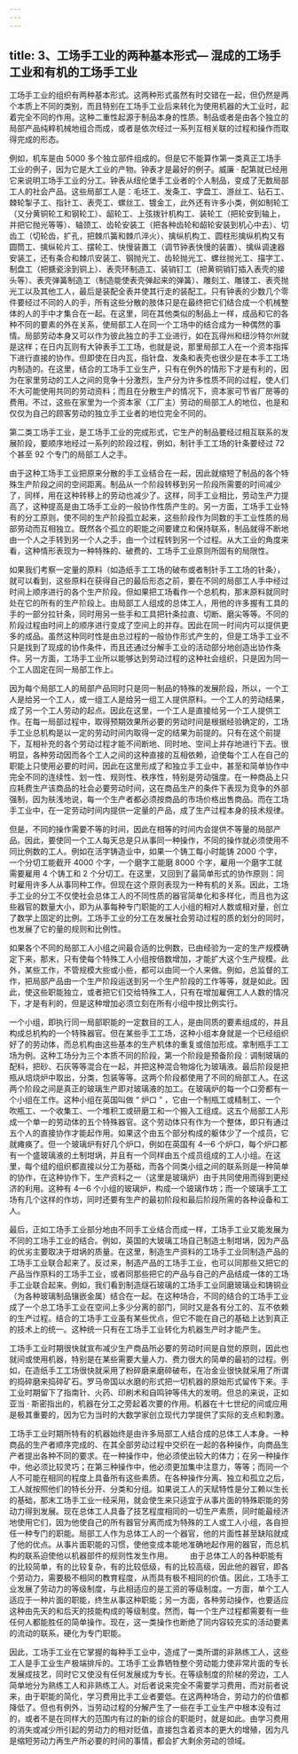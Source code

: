 ```yaml
---
---
---
```

title: 3、工场手工业的两种基本形式— 混成的工场手工业和有机的工场手工业
---




工场手工业的组织有两种基本形式。这两种形式虽然有时交错在一起，但仍然是两个本质上不同的类别，而且特别在工场手工业后来转化为使用机器的大工业时，起着完全不同的作用。这种二重性起源于制品本身的性质。制品或者是由各个独立的局部产品纯粹机械地组合而成，或者是依次经过一系列互相关联的过程和操作而取得完成的形态。

例如，机车是由 5000 多个独立部件组成的。但是它不能算作第一类真正工场手工业的例子，因为它是大工业的产物。钟表才是最好的例子。威廉 · 配第就已经用它来说明工场手工业的分工。钟表从纽伦堡手工业者的个人制品，变成了无数局部工人的社会产品。这些局部工人是：毛坯工、发条工、字盘工、游丝工、钻石工、棘轮掣子工、指针工、表壳工、螺丝工、镀金工，此外还有许多小类，例如制轮工（又分黄铜轮工和钢轮工）、龆轮工、上弦拨针机构工、装轮工（把轮安到轴上，并把它抛光等等）、轴颈工、齿轮安装工（把各种齿轮和龆轮安装到机心中去）、切齿工（切轮齿，扩孔，把棘爪簧和棘爪淬火）、擒纵机构工、圆柱形擒纵机构又有圆筒工、擒纵轮片工、摆轮工、快慢装置工（调节钟表快慢的装置）、擒纵调速器安装工，还有条合和棘爪安装工、钢抛光工、齿轮抛光工、螺丝抛光工、描字工、制盘工（把搪瓷涂到铜上）、表壳环制造工、装销钉工（把黄铜销钉插入表壳的接头等）、表壳弹簧制造工（制造能使表壳弹起来的弹簧）、雕刻工、雕镂工、表壳抛光工以及其他工人，最后是装配全表并使其行走的装配工。只有钟表的少数几个零件要经过不同的人的手，所有这些分散的肢体只是在最终把它们结合成一个机械整体的人的手中才集合在一起。在这里，同在其他类似的制品上一样，成品和它的各种不同的要素的外在关系，使局部工人在同一个工场中的结合成为一种偶然的事情。局部劳动本身又可以作为彼此独立的手工业进行，如在瓦得州和纽沙特尔州就是这样；在日内瓦则有大钟表手工工场，也就是说，那里局部工人在一个资本指挥下进行直接的协作。但即使在日内瓦，指针盘、发条和表壳也很少是在本手工工场内制造的。在这里，结合的工场手工业生产，只有在例外的情形下才是有利的，因为在家里劳动的工人之间的竞争十分激烈，生产分为许多性质不同的过程，使人们不大可能使用共同的劳动资料；而且在分散生产的情况下，资本家可节省厂房等的费用。不过，这些在家里为一个资本家（工厂主）劳动的局部工人的地位，也是和仅仅为自己的顾客劳动的独立手工业者的地位完全不同的。

第二类工场手工业，是工场手工业的完成形式，它生产的制品要经过相互联系的发展阶段，要顺序地经过一系列的阶段过程，例如，制针手工工场的针条要经过 72 个甚至 92 个专门的局部工人之手。

由于这种工场手工业把原来分散的手工业结合在一起，因此就缩短了制品的各个特殊生产阶段之间的空间距离。制品从一个阶段转移到另一阶段所需要的时间减少了，同样，用在这种转移上的劳动也减少了。这样，同手工业相比，劳动生产力提高了，这种提高是由工场手工业的一般协作性质产生的。另一方面，工场手工业特有的分工原则，使不同的生产阶段孤立起来，这些阶段作为同数的手工业性质的局部劳动而互相独立。既然各个孤立的职能之间要建立和保持联系，制品就得不断地由一个人之手转到另一个人之手，由一个过程转到另一个过程。从大工业的角度来看，这种情形表现为一种特殊的、破费的、工场手工业原则所固有的局限性。

如果我们考察一定量的原料（如造纸手工工场的破布或者制针手工工场的针条），就可以看到，这些原料在获得自己的最后形态之前，要在不同的局部工人手中经过时间上顺序进行的各个生产阶段。但如果把工场看作一个总机构，那末原料就同时处在它的所有的生产阶段上。由局部工人组成的总体工人，用他的许多握有工具的手的一部分拉针条，同时用另一些手和工具把针条拉直、切断、磨尖等等。不同的阶段过程由时间上的顺序进行变成了空间上的并存。因此在同一时间内可以提供更多的成品。虽然这种同时性是由总过程的一般协作形式产生的，但是工场手工业不只是找到了现成的协作条件，而且还通过分解手工业的活动部分地创造出协作条件。另一方面，工场手工业所以能够达到劳动过程的这种社会组织，只是因为同一个工人固定在同一局部工作上。

因为每个局部工人的局部产品同时只是同一制品的特殊的发展阶段，所以，一个工人是给另一个工人，或一组工人是给另一组工人提供原料。一个工人的劳动结果，成了另一个工人劳动的起点。因此在这里，一个工人是直接给另一个工人提供工作。在每一局部过程中，取得预期效果所必要的劳动时间是根据经验确定的，工场手工业总机构是以一定的劳动时间内取得一定的结果为前提的。只有在这个前提下，互相补充的各个劳动过程才能不间断地、同时地、空间上并存地进行下去。很明显，各种劳动因而各个工人之间的这种直接的互相依赖，迫使每个工人在自己的职能上只使用必要的时间，因此在这里形成了和独立手工业中，甚至和简单协作中完全不同的连续性、划一性、规则性、秩序性，特别是劳动强度。在一种商品上只应耗费生产该商品的社会必要劳动时间，这在商品生产的条件下表现为竞争的外部强制，因为肤浅地说，每一个生产者都必须按商品的市场价格出售商品。而在工场手工业中，在一定劳动时间内提供一定量的产品，成了生产过程本身的技术规律。

但是，不同的操作需要不等的时间，因此在相等的时间内会提供不等量的局部产品。因此，要使同一个工人每天总是只从事同一种操作，不同的操作就必须使用不同比例数的工人。例如在活字铸造业中，如果一个铸工每小时能铸 2000 个字，一个分切工能截开 4000 个字，一个磨字工能磨 8000 个字，雇用一个磨字工就需要雇用 4 个铸工和 2 个分切工。在这里，又回到了最简单形式的协作原则：同时雇用许多人从事同种工作。但现在这个原则表现为一种有机的关系。因此，工场手工业的分工不仅使社会总体工人的不同性质的器官简单化和多样化，而且也为这些器官的数量大小，即为从事每种专门职能的工人小组的相对人数或相对量，创立了数学上固定的比例。工场手工业的分工在发展社会劳动过程的质的划分的同时，也发展了它的量的规则和比例性。

如果各个不同的局部工人小组之间最合适的比例数，已由经验为一定的生产规模确定下来，那末，只有使每个特殊工人小组按倍数增加，才能扩大这个生产规模。此外，某些工作，不管规模大些或小些，都可以由同一个人来做。例如，总监督的工作，把局部产品由一个生产阶段运送到另一个生产阶段的工作等等，就是如此。因此，使这些职能独立，或者把它们交给特殊工人，只有在增加雇佣工人人数的情况下，才是有利的，但是这种增加必须立刻在所有小组中按比例实行。

一个小组，即执行同一局部职能的一定数目的工人，是由同质的要素组成的，并且构成总机构的一个特殊器官。但在某些手工工场，这种小组本身就是一个已经组织好了的劳动体，而总机构由这些基本的生产机体的重复或倍加形成。拿制瓶手工工场为例。这种工场分为三个本质不同的阶段，第一个阶段是预备阶段：调制玻璃的配料，把砂、石灰等等混合在一起，并把这种混合物熔化为玻璃液。最后阶段是把瓶从焙烧炉中取出，分类，包装等等。这两个阶段都使用了不同的局部工人。在这两个阶段之间是真正的玻璃生产即对玻璃液的加工。在玻璃炉的每一个口旁都有一个小组在工作。这种小组在英国叫做 “ 炉口 ” ，它由一个制瓶工或精制工、一个吹瓶工、一个收集工、一个堆积工或研磨工和一个搬入工组成。这五个局部工人形成一个单一的劳动体的五个特殊器官。这个劳动体只有作为一个整体，即只有通过五个人的直接协作才能起作用。如果这个由五个部分构成的躯体少了一个成员，它就瘫痪了。但一个玻璃炉有好几个炉口，例如在英国有 4—6 个炉口，每个炉口都有一个盛玻璃液的土制坩埚，并且有一个同样由五个成员组成的工人小组。在这里，每个组的组织都直接以分工为基础，而各个同类小组之间的联系则是一种简单的协作，在这种协作下，生产资料之一（这里是玻璃炉）由于共同使用而得到更经济的利用。这种有 4—6 个小组的玻璃炉，构成一个玻璃作坊；而一个玻璃手工工场有几个这样的作坊，同时还要有生产的最初阶段和最后阶段所需的各种设备和工人。

最后，正如工场手工业部分地由不同手工业结合而成一样，工场手工业又能发展为不同的工场手工业的结合。例如，英国的大玻璃工场自己制造土制坩埚，因为产品的优劣主要取决于坩埚的质量。在这里，制造生产资料的工场手工业同制造产品的工场手工业联合起来了。反过来，制造产品的工场手工业，也可以同那些又把它的产品当作原料的工场手工业，或者同那些把它的产品与自己的产品结成一体的工场手工业联合起来。例如，我们看到制造燧石玻璃的工场手工业同磨玻璃业和铸铜业（为各种玻璃制品镶嵌金属）结合在一起。在这种场合，不同的结合的工场手工业成了一个总工场手工业在空间上多少分离的部门，同时又是各有分工的、互不依赖的生产过程。结合的工场手工业虽有某些优点，但它不能在自己的基础上达到真正的技术上的统一。这种统一只有在工场手工业转化为机器生产时才能产生。

工场手工业时期很快就宣布减少生产商品所必要的劳动时间是自觉的原则，因此也就间或使用机器，特别是在某些需要大量人力、费力很大的简单的最初的过程。例如，在造纸手工工场很快就采用了粉碎磨来磨碎破布，在冶金业很快就采用了所谓的捣碎磨来捣碎矿石。罗马帝国以水磨的形式把一切机器的原始形式留传下来。手工业时期留下了指南针、火药、印刷术和自鸣钟等伟大的发明。但总的来说，正如亚当 · 斯密指出的，机器在分工之旁起着次要的作用。机器在十七世纪的间或应用是极其重要的，因为它为当时的大数学家创立现代力学提供了实际的支点和刺激。

工场手工业时期所特有的机器始终是由许多局部工人结合成的总体工人本身。一种商品的生产者顺序完成的、在其全部劳动过程中交织在一起的各种操作，向商品生产者提出各种不同的要求。在一种操作中，他必须使出较大的体力；在另一种操作中，他必须比较灵巧；在第三种操作中，他必须更加集中注意力，等等；而同一个人不可能在相同的程度上具备所有这些素质。在各种操作分离、独立和孤立之后，工人就按照他们的特长分开、分类和分组。如果说工人的天赋特性是分工赖以生长的基础，那末工场手工业一经采用，就会使生来只适宜于从事片面的特殊职能的劳动力得到发展。现在总体工人具备了技艺程度相同的一切生产素质，同时能最经济地使用它们，因为他使自己的所有器官分离而成为特殊的工人或工人小组，各自担任一种专门的职能。局部工人作为总体工人的一个器官，他的片面性甚至缺陷就成了他的优点。从事片面职能的习惯，使他变成本能地准确地起作用的器官，而总机构的联系迫使他以机器部件的规则性发生作用。 　　由于总体工人的各种职能有的比较简单，有的比较复杂，有的比较低级，有的比较高级，因此他的器官，即各个劳动力，需要极不相同的教育程度，从而具有极不相同的价值。因此，工场手工业发展了劳动力的等级制度，与此相适应的是工资的等级制度。一方面，单个工人适应于一种片面的职能，终生从事这种职能；另一方面，各种劳动操作，也要适应这种由先天的和后天的技能构成的等级制度。然而，每一个生产过程都需要有一些任何人都能胜任的简单操作。现在，这一类操作也断绝了同内容较充实的活动要素的流动的联系，硬化为专门职能。

因此，工场手工业在它掌握的每种手工业中，造成了一类所谓的非熟练工人，这些工人是手工业生产极端排斥的。工场手工业靠牺牲整个劳动能力使非常片面的专长发展成技艺，同时它又使没有任何发展成为专长。在等级制度的阶梯的旁边，工人简单地分为熟练工人和非熟练工人。对后者说来完全不需要学习费用，而对前者说来，由于职能的简化，学习费用比手工业者要低。在这两种场合，劳动力的价值都降低了。但也有例外，当劳动过程的分解产生了一些在手工业生产中根本没有过的，或者不是在同样大的范围内有过的新的综合的职能时，就是如此。由学习费用的消失或减少所引起的劳动力的相对贬值，直接包含着资本的更大的增殖，因为凡是缩短劳动力再生产所必要的时间的事情，都会扩大剩余劳动的领域。